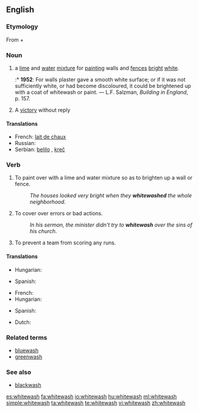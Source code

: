 ==English==
{{wikipedia}}

===Etymology===
From {{term|white||lang=en}} + {{term|wash||lang=en}}

===Noun===
{{en-noun|es}}

# a [[lime]] and [[water]] [[mixture]] for [[painting]] walls and [[fence]]s [[bright]] [[white]].
#:* '''1952''': For walls plaster gave a smooth white surface; or if it was not sufficiently white, or had become discoloured, it could be brightened up with a coat of whitewash or paint. &mdash; L.F. Salzman, ''Building in England'', p. 157.
# A [[victory]] without reply

====Translations====
* French: [[lait de chaux]]
* Russian: {{t+|ru|белила|n|p|tr=belíla}}
* Serbian: [[belilo]] {{n}}, [[kreč]] {{m}}

===Verb===
{{en-verb|whitewash|es}}

# To paint over with a lime and water mixture so as to brighten up a wall or fence.
#: ''The houses looked very bright when they '''whitewashed''' the whole neighborhood''.
# {{idiom}} To cover over errors or bad actions.
#: ''In his sermon, the minister didn't try to '''whitewash''' over the sins of his church''.
# {{baseball|slang|dated|late|19th century|archaic}} To prevent a team from scoring any runs.

====Translations====
{{trans-top|paint}}
* Hungarian: {{t|hu|meszel}}
{{trans-mid}}
* Spanish: {{t-|es|blanquear}}
{{trans-bottom}}
{{trans-top|cover errors}}
* French: {{t|fr|blanchir}}
* Hungarian: {{t|hu|tisztára mos}}
{{trans-mid}}
* Spanish: {{t-|es|encubrir}}
{{trans-bottom}}

{{checktrans-top}}
* Dutch: {{t+|nl|witten}}
{{checktrans-mid}}
{{checktrans-bottom}}

===Related terms===
*[[bluewash]]
*[[greenwash]]

===See also===
* [[blackwash]]

[[es:whitewash]]
[[fa:whitewash]]
[[io:whitewash]]
[[hu:whitewash]]
[[ml:whitewash]]
[[simple:whitewash]]
[[ta:whitewash]]
[[te:whitewash]]
[[vi:whitewash]]
[[zh:whitewash]]